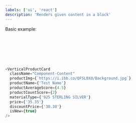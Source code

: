 ```yaml
---
labels: ['ui', 'react']
description: 'Renders given content in a block'
---
```



Basic example:
```js live







<VerticalProductCard
  className="Component-Content"
  productImg={`https://i.ibb.co/QFSL0Xd/Background.jpg`}
  productName={'Test Name'}
  productAverageScore={4.5}
  productCountScore={2}
  materialType={'925 STERLING SILVER'}
  price={'35.35'}
  discountPrice={'30.30'}
  isNew={true}
/>





```
